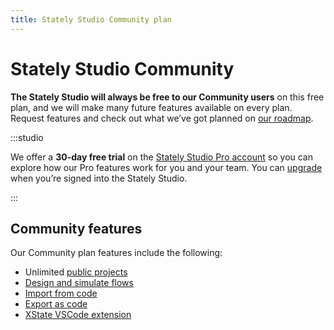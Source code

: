 ```yaml
---
title: Stately Studio Community plan
---
```


# Stately Studio Community

**The Stately Studio will always be free to our Community users** on this free plan, and we will make many future features available on every plan. Request features and check out what we’ve got planned on [our roadmap](https://statelyai.canny.ai).

:::studio

We offer a **30-day free trial** on the [Stately Studio Pro account](/studio-pro-plan) so you can explore how our Pro features work for you and your team. You can [upgrade](/upgrade) when you’re signed into the Stately Studio.

:::

## Community features

Our Community plan features include the following:

- Unlimited [public projects](/docs/projects#change-a-projects-visibility)
- [Design and simulate flows](/docs/#studio-editor)
- [Import from code](/docs/import-from-code)
- [Export as code](/docs/export-as-code)
- [XState VSCode extension](/docs/tools/xstate-vscode-extension)